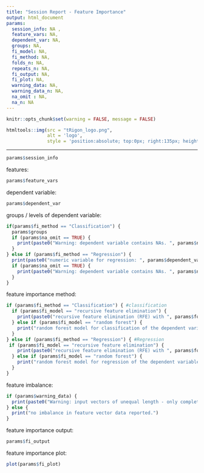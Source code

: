 ```yaml
---
title: "Session Report - Feature Importance"
output: html_document
params:
  session_info: NA ,
  feature_vars: NA,
  dependent_var: NA,
  groups: NA,
  fi_model: NA,
  fi_method: NA,
  folds_n: NA,
  repeats_n: NA,
  fi_output: NA,
  fi_plot: NA,
  warning_data: NA,
  warning_data_n: NA,
  na_omit : NA,
  na_n: NA
---
```

```r
knitr::opts_chunk$set(warning = FALSE, message = FALSE) 
```

```r
htmltools::img(src = "tRigon_logo.png",
               alt = 'logo', 
               style = 'position:absolute; top:0px; right:135px; height: 80px')
```
---

```r
params$session_info
```

features:
```r
params$feature_vars
```

dependent variable:
```r
params$dependent_var
```

groups / levels of dependent variable:
```r
if(params$fi_method == "Classification") {
  params$groups
  if (params$na_omit == TRUE) {
    print(paste0("Warning: dependent variable contains NAs. ", params$na_n, " values excluded."))
  }
} else if (params$fi_method == "Regression") {
  print(paste0("numeric variable for regression: ", params$dependent_var))
  if (params$na_omit == TRUE) {
    print(paste0("Warning: dependent variable contains NAs. ", params$na_n, " values excluded."))
  }
}
``` 

feature importance method:
```r
if (params$fi_method == "Classification") { #classification
  if (params$fi_model == "recursive feature elimination") {
    print(paste0("recursive feature elimination (RFE) with ", params$folds_n,"-fold cross-validation and ", params$repeats_n," repeats for classification of groups of the dependent variable. Data is distributed in a random 80/20 split for training and testing."))
  } else if (params$fi_model == "random forest") {
    print("random forest model for classification of the dependent variable.")
  }
} else if (params$fi_method == "Regression") { #Regression
 if (params$fi_model == "recursive feature elimination") {
    print(paste0("recursive feature elimination (RFE) with ", params$folds_n,"-fold cross-validation and ", params$repeats_n," repeats for regression of the dependent variable. Data is distributed in a random 80/20 split for training and testing."))
  } else if (params$fi_model == "random forest") {
    print("random forest model for regression of the dependent variable.")
  } 
}
```      

feature imbalance:
```r
if (params$warning_data) {
  print(paste0("Warning: input vectors of unequal length - only complete rows can be analysed for feature importance. ", params$warning_data_n, " rows with missing data excluded."))
} else {
  print("no imbalance in feature vector data reported.")
}
```

feature importance output:
```r
params$fi_output
```

feature importance plot:
<br/>
```r
plot(params$fi_plot)
```